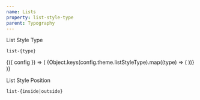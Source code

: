 ```yaml
---
name: Lists
property: list-style-type
parent: Typography
---
```



List Style Type

`list-{type}`

<ConfigPropertyList property="listStyleType" />

<ConfigConsumer>
  {({ config }) => (
    <Grid minWidth="200px">
      {Object.keys(config.theme.listStyleType).map((type) => (
        <InfoBox key={`list-${type}`} pattern={`list-${type}`}>
          <Box className={`${type !== "none" ? "pl-4" : ""} text-sm`}>
            <Box is="ul" className={`list-${type}`}>
              <Box is="li" className="bg-gray-200 rounded-sm h-5 mb-2" />
              <Box is="li" className="bg-gray-200 rounded-sm h-5 w-1/2 mb-2" />
              <Box is="li" className="bg-gray-200 rounded-sm h-5 w-2/3" />
            </Box>
          </Box>
        </InfoBox>
      ))}
    </Grid>
  )}
</ConfigConsumer>

List Style Position

`list-{inside|outside}`

<Grid>
  <InfoBox pattern="list-inside">
    <Box className="pl-4">
      <Box is="ul" className="list-inside">
        <Box is="li" className="bg-gray-200 rounded-sm h-5 mb-2" />
        <Box is="li" className="bg-gray-200 rounded-sm h-5 w-1/2 mb-2" />
        <Box is="li" className="bg-gray-200 rounded-sm h-5 w-2/3" />
      </Box>
    </Box>
  </InfoBox>
  <InfoBox pattern="list-outside">
    <Box className="pl-4">
      <Box is="ul" className="list-outside">
        <Box is="li" className="bg-gray-200 rounded-sm h-5 mb-2" />
        <Box is="li" className="bg-gray-200 rounded-sm h-5 w-1/2 mb-2" />
        <Box is="li" className="bg-gray-200 rounded-sm h-5 w-2/3" />
      </Box>
    </Box>
  </InfoBox>
</Grid>
